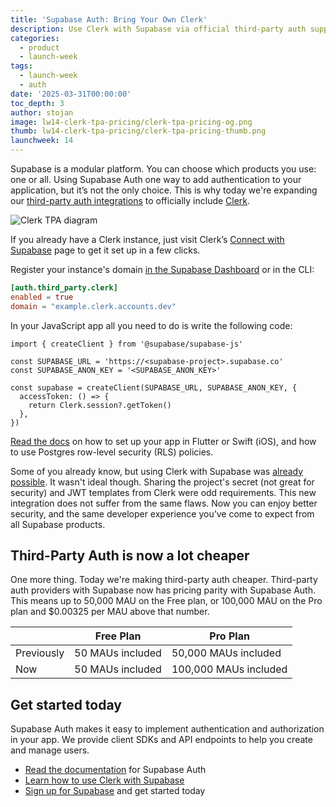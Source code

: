 ```yaml
---
title: 'Supabase Auth: Bring Your Own Clerk'
description: Use Clerk with Supabase via official third-party auth support
categories:
  - product
  - launch-week
tags:
  - launch-week
  - auth
date: '2025-03-31T00:00:00'
toc_depth: 3
author: stojan
image: lw14-clerk-tpa-pricing/clerk-tpa-pricing-og.png
thumb: lw14-clerk-tpa-pricing/clerk-tpa-pricing-thumb.png
launchweek: 14
---
```


Supabase is a modular platform. You can choose which products you use: one or all. Using Supabase Auth one way to add authentication to your application, but it’s not the only choice. This is why today we're expanding our [third-party auth integrations](https://supabase.com/docs/guides/auth/third-party/overview) to officially include [Clerk](https://clerk.com).

![Clerk TPA diagram](/images/blog/lw14-clerk-tpa-pricing/clerk-tpa-diagram.png)

If you already have a Clerk instance, just visit Clerk’s [Connect with Supabase](https://dashboard.clerk.com/setup/supabase) page to get it set up in a few clicks.

Register your instance's domain [in the Supabase Dashboard](https://supabase.com/dashboard/project/_/auth/third-party) or in the CLI:

```toml
[auth.third_party.clerk]
enabled = true
domain = "example.clerk.accounts.dev"
```

In your JavaScript app all you need to do is write the following code:

```tsx
import { createClient } from '@supabase/supabase-js'

const SUPABASE_URL = 'https://<supabase-project>.supabase.co'
const SUPABASE_ANON_KEY = '<SUPABASE_ANON_KEY>'

const supabase = createClient(SUPABASE_URL, SUPABASE_ANON_KEY, {
  accessToken: () => {
    return Clerk.session?.getToken()
  },
})
```

[Read the docs](https://supabase.com/docs/guides/auth/third-party/clerk) on how to set up your app in Flutter or Swift (iOS), and how to use Postgres row-level security (RLS) policies.

Some of you already know, but using Clerk with Supabase was [already possible](https://supabase.com/partners/integrations/clerk). It wasn't ideal though. Sharing the project's secret (not great for security) and JWT templates from Clerk were odd requirements. This new integration does not suffer from the same flaws. Now you can enjoy better security, and the same developer experience you’ve come to expect from all Supabase products.

## Third-Party Auth is now a lot cheaper

One more thing. Today we're making third-party auth cheaper. Third-party auth providers with Supabase now has pricing parity with Supabase Auth. This means up to 50,000 MAU on the Free plan, or 100,000 MAU on the Pro plan and $0.00325 per MAU above that number.

|            | Free Plan        | Pro Plan              |
| ---------- | ---------------- | --------------------- |
| Previously | 50 MAUs included | 50,000 MAUs included  |
| Now        | 50 MAUs included | 100,000 MAUs included |

## Get started today

Supabase Auth makes it easy to implement authentication and authorization in your app. We provide client SDKs and API endpoints to help you create and manage users.

- [Read the documentation](https://supabase.com/docs/guides/auth) for Supabase Auth
- [Learn how to use Clerk with Supabase](https://supabase.com/docs/guides/auth/third-party/clerk)
- [Sign up for Supabase](https://supabase.com/dashboard/sign-up) and get started today
